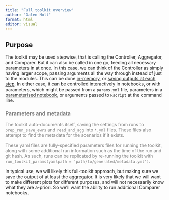 ```yaml
---
title: "Full toolkit overview"
author: "Galen Holt"
format: html
editor: visual
---
```


## Purpose

The toolkit may be used stepwise, that is calling the Controller, Aggregator, and Comparer. But it can also be called in one go, feeding all necessary parameters in at once. In this case, we can think of the Controller as simply having larger scope, passing arguments all the way through instead of just to the modules. This can be done [in-memory](WERP_toolkit_in_memory.qmd), or [saving outputs at each step](WERP_toolkit_save_steps.qmd). In either case, it can be controlled interactively in notebooks, or with parameters, which might be passed from a `params.yml` file, parameters in a [parameterised notebook](WERP_toolkit_params.qmd), or arguments passed to `Rscript` at the command line.

::: {#params_metadata style="color:gray"}
### Parameters and metadata

The toolkit auto-documents itself, saving the settings from runs to `prep_run_save_ewrs` and `read_and_agg` into `*.yml` files. These files also attempt to find the metadata for the scenarios if it exists.

These yaml files are fully-specified parameters files for running the toolkit, along with some additional run information such as the time of the run and git hash. As such, runs can be replicated by re-running the toolkit with `run_toolkit_params(yamlpath = 'path/to/generated/metadata.yml')`.
:::

In typical use, we will likely this full-toolkit approach, but making sure we save the output of at least the aggregator. It is very likely that we will want to make different plots for different purposes, and will not necessarily know what they are a-priori. So we'll want the ability to run additional Comparer notebooks.
